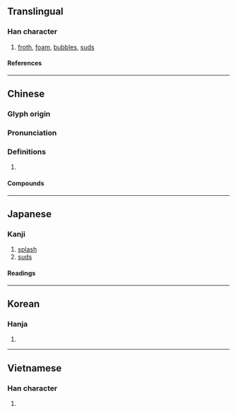 {{character info/new}}
==Translingual==

===Han character===
{{Han char|rn=85|rad=水|as=05|sn=8|four=35190|canj=EDJ|ids=⿰氵末}}

# [[froth]], [[foam]], [[bubble]]s, [[suds]]

====References====
{{Han ref|kx=0612.130|dkj=17235|dj=1006.010|hdz=31578.020|uh=6CAB}}

----

==Chinese==
{{zh-forms}}

===Glyph origin===
{{Han etym}}

===Pronunciation===
{{zh-pron
|m=mò
|c=mut6,mut3
|mn=ml:boa̍t/qz,xm,zz:boa̍h/kh:phoe̍h/tp:phe̍h
|mn_note=boa̍t - literary; boa̍h - vernacular; phoe̍h/phe̍h - 垡 is used in the Mainland
|h=pfs=
|md=
|w=
|mc=y
|oc=y
|cat=n
}}

===Definitions===
{{zh-hanzi}}

# {{rfdef|zh}}

====Compounds====
{{zh-der|以沫相濡|口沫橫飛|吐沫|唾沫|唾沫星子|唾沫直嚥|水沫|沫雨|泡沫|泡沫劑|泡沫塑膠|泡沫橡膠|泡沫水泥|泡沫浴|泡沫玻璃|泡沫紅茶|泡沫經濟|泡沫車|泡沫髮膠|流沫|海沫|涎沫|涸鱗濡沫|濡沫涸轍|煦沫|白沫|相濡以沫|肉沫|飛沫|飛沫傳染}}

----

==Japanese==

===Kanji===
{{ja-kanji|grade=|rs=水05}}

# [[splash]]
# [[suds]]

====Readings====
{{ja-readings
|goon=まつ
|on=ばつ
|kun=あわ-, つばき
}}

----

==Korean==

===Hanja===
{{ko-hanja|말}}

# {{rfdef|ko|sort=水05}}

----

==Vietnamese==

===Han character===
{{vi-readings|rs=水05|reading=[[mượt]], [[mát]], [[mạt]], [[mướt]]}}

# {{rfdef|vi|sort=水05}}